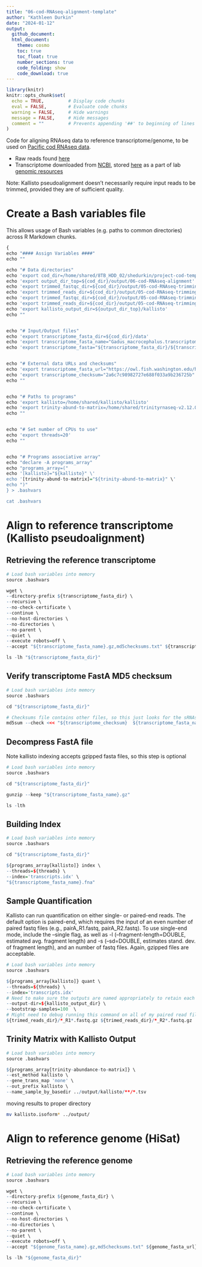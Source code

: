 ```yaml
---
title: "06-cod-RNAseq-alignment-template"
author: "Kathleen Durkin"
date: "2024-01-12"
output:
  github_document:
  html_document:
    theme: cosmo
    toc: true
    toc_float: true
    number_sections: true
    code_folding: show
    code_download: true
---
```


```r
library(knitr)
knitr::opts_chunk$set(
  echo = TRUE,         # Display code chunks
  eval = FALSE,        # Evaluate code chunks
  warning = FALSE,     # Hide warnings
  message = FALSE,     # Hide messages
  comment = ""         # Prevents appending '##' to beginning of lines in code output
)
```

Code for aligning RNAseq data to reference transcriptome/genome, to be used on [Pacific cod RNAseq data](https://shedurkin.github.io/Roberts-LabNotebook/posts/projects/pacific_cod/2023_12_13_pacific_cod.html). 

- Raw reads found [here](https://owl.fish.washington.edu/nightingales/G_macrocephalus/30-943133806/)
- Transcriptome downloaded from [NCBI](https://www.ncbi.nlm.nih.gov/datasets/genome/GCF_031168955.1/), stored [here](https://owl.fish.washington.edu/halfshell/genomic-databank/GCF_031168955.1_ASM3116895v1_rna.fna) as a part of lab [genomic resources](https://robertslab.github.io/resources/Genomic-Resources/#gadus-macrocephalus-pacific-cod)

Note: Kallisto pseudoalignment doesn't necessarily require input reads to be trimmed, provided they are of sufficient quality.

# Create a Bash variables file

This allows usage of Bash variables (e.g. paths to common directories) across R Markdown chunks.
```r
{
echo "#### Assign Variables ####"
echo ""

echo "# Data directories"
echo 'export cod_dir=/home/shared/8TB_HDD_02/shedurkin/project-cod-temperature'
echo 'export output_dir_top=${cod_dir}/output/06-cod-RNAseq-alignment'
echo 'export trimmed_fastqc_dir=${cod_dir}/output/05-cod-RNAseq-trimming/trimmed-fastqc'
echo 'export trimmed_reads_dir=${cod_dir}/output/05-cod-RNAseq-trimming/trimmed-reads'
echo 'export trimmed_fastqc_dir=${cod_dir}/output/05-cod-RNAseq-trimming/trimmed-fastqc'
echo 'export trimmed_reads_dir=${cod_dir}/output/05-cod-RNAseq-trimming/trimmed-reads'
echo 'export kallisto_output_dir=${output_dir_top}/kallisto'
echo ""


echo "# Input/Output files"
echo 'export transcriptome_fasta_dir=${cod_dir}/data'
echo 'export transcriptome_fasta_name="Gadus_macrocephalus.transcriptome.fasta"'
echo 'export transcriptome_fasta="${transcriptome_fasta_dir}/${transcriptome_fasta_name}"'


echo "# External data URLs and checksums"
echo 'export transcriptome_fasta_url="https://owl.fish.washington.edu/halfshell/genomic-databank/GCF_031168955.1_ASM3116895v1_rna.fna"'
echo 'export transcriptome_checksum="2a6c7c98982727e688f033a9b236725b"'
echo ""


echo "# Paths to programs"
echo 'export kallisto=/home/shared/kallisto/kallisto'
echo 'export trinity-abund-to-matrix=/home/shared/trinityrnaseq-v2.12.0/util/abundance_estimates_to_matrix.pl'
echo ""


echo "# Set number of CPUs to use"
echo 'export threads=20'
echo ""


echo "# Programs associative array"
echo "declare -A programs_array"
echo "programs_array=("
echo '[kallisto]="${kallisto}" \'
echo '[trinity-abund-to-matrix]="${trinity-abund-to-matrix}" \'
echo ")"
} > .bashvars

cat .bashvars
```


# Align to reference transcriptome (Kallisto pseudoalignment)


## Retrieving the reference transcriptome

```r
# Load bash variables into memory
source .bashvars

wget \
--directory-prefix ${transcriptome_fasta_dir} \
--recursive \
--no-check-certificate \
--continue \
--no-host-directories \
--no-directories \
--no-parent \
--quiet \
--execute robots=off \
--accept "${transcriptome_fasta_name}.gz,md5checksums.txt" ${transcriptome_fasta_url}

ls -lh "${transcriptome_fasta_dir}"
```


## Verify transcriptome FastA MD5 checksum

```r
# Load bash variables into memory
source .bashvars

cd "${transcriptome_fasta_dir}"

# Checksums file contains other files, so this just looks for the sRNAseq files.
md5sum --check <<< "${transcriptome_checksum}  ${transcriptome_fasta_name}"

```


## Decompress FastA file

Note kallisto indexing accepts gzipped fasta files, so this step is optional
```r
# Load bash variables into memory
source .bashvars

cd "${transcriptome_fasta_dir}"

gunzip --keep "${transcriptome_fasta_name}.gz"

ls -lth
```


## Building Index

```r
# Load bash variables into memory
source .bashvars

cd "${transcriptome_fasta_dir}"

${programs_array[kallisto]} index \
--threads=${threads} \
--index='transcripts.idx' \
"${transcriptome_fasta_name}.fna"

```


## Sample Quantification

Kallisto can run quantification on either single- or paired-end reads. The default option is paired-end, which requires the input of an even number of paired fastq files (e.g., pairA_R1.fastq, pairA_R2.fastq). 
To use single-end mode, include the --single flag, as well as -l (--fragment-length=DOUBLE, estimated avg. fragment length) and -s (--sd=DOUBLE, estimates stand. dev. of fragment length), and an number of fastq files.
Again, gzipped files are acceptable.
```r
# Load bash variables into memory
source .bashvars

${programs_array[kallisto]} quant \
--threads=${threads} \
--index='transcripts.idx'
# Need to make sure the outputs are named appropriately to retain each individual sample ID
--output-dir=${kallisto_output_dir} \
--bootstrap-samples=100  \
# Might need to debug running this command on all of my paired read files in sinlge code chunk (see code from trimming template)
${trimed_reads_dir}/*_R1*.fastq.gz ${trimed_reads_dir}/*_R2*.fastq.gz

```


## Trinity Matrix with Kallisto Output

```r
# Load bash variables into memory
source .bashvars

${programs_array[trinity-abundance-to-matrix]} \
--est_method kallisto \
--gene_trans_map 'none' \
--out_prefix kallisto \
--name_sample_by_basedir ../output/kallisto/**/*.tsv


```

moving results to proper directory

```bash

mv kallisto.isoform* ../output/
```





# Align to reference genome (HiSat)

## Retrieving the reference genome

```r
# Load bash variables into memory
source .bashvars

wget \
--directory-prefix ${genome_fasta_dir} \
--recursive \
--no-check-certificate \
--continue \
--no-host-directories \
--no-directories \
--no-parent \
--quiet \
--execute robots=off \
--accept "${genome_fasta_name}.gz,md5checksums.txt" ${genome_fasta_url}

ls -lh "${genome_fasta_dir}"
```


